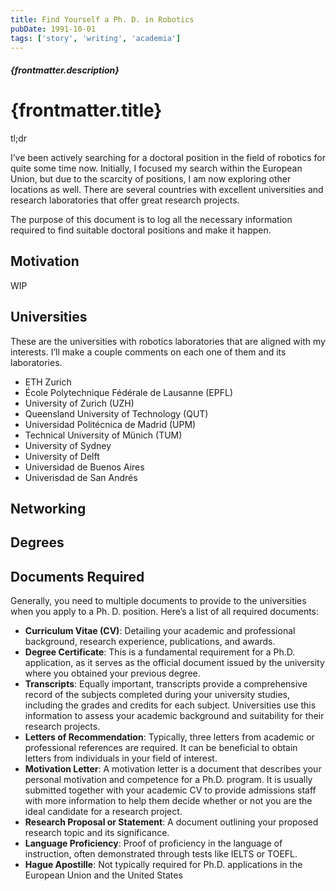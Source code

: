 ```yaml
---
title: Find Yourself a Ph. D. in Robotics
pubDate: 1991-10-01
tags: ['story', 'writing', 'academia']
---
```


<h5 class="mb-3 text-sm">{frontmatter.description}</h5>

# {frontmatter.title}

tl;dr

I’ve been actively searching for a doctoral position in the field of robotics for quite some time now. Initially, I focused my search within the European Union, but due to the scarcity of positions, I am now exploring other locations as well. There are several countries with excellent universities and research laboratories that offer great research projects.

The purpose of this document is to log all the necessary information required to find suitable doctoral positions and make it happen.

## Motivation

WIP

## Universities

These are the universities with robotics laboratories that are aligned with my interests. I’ll make a couple comments on each one of them and its laboratories.

- ETH Zurich
- École Polytechnique Fédérale de Lausanne (EPFL)
- University of Zurich (UZH)
- Queensland University of Technology (QUT)
- Universidad Politécnica de Madrid (UPM)
- Technical University of Münich (TUM)
- University of Sydney
- University of Delft
- Universidad de Buenos Aires
- Univerisdad de San Andrés

## Networking

## Degrees

## Documents Required

Generally, you need to multiple documents to provide to the universities when you apply to a Ph. D. position. Here’s a list of all required documents:

- **Curriculum Vitae (CV)**: Detailing your academic and professional background, research experience, publications, and awards.
- **Degree Certificate**: This is a fundamental requirement for a Ph.D. application, as it serves as the official document issued by the university where you obtained your previous degree.
- **Transcripts**: Equally important, transcripts provide a comprehensive record of the subjects completed during your university studies, including the grades and credits for each subject. Universities use this information to assess your academic background and suitability for their research projects.
- **Letters of Recommendation**: Typically, three letters from academic or professional references are required. It can be beneficial to obtain letters from individuals in your field of interest.
- **Motivation Letter**: A motivation letter is a document that describes your personal motivation and competence for a Ph.D. program. It is usually submitted together with your academic CV to provide admissions staff with more information to help them decide whether or not you are the ideal candidate for a research project.
- **Research Proposal or Statement**: A document outlining your proposed research topic and its significance.
- **Language Proficiency**: Proof of proficiency in the language of instruction, often demonstrated through tests like IELTS or TOEFL.
- **Hague Apostille**: Not typically required for Ph.D. applications in the European Union and the United States

